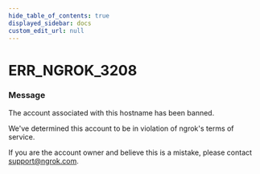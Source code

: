 ```yaml
---
hide_table_of_contents: true
displayed_sidebar: docs
custom_edit_url: null
---
```



# ERR_NGROK_3208

### Message
The account associated with this hostname has been banned.

We've determined this account to be in violation of ngrok's terms of service.

If you are the account owner and believe this is a mistake, please contact support@ngrok.com.


<ErrorDetails error='err_ngrok_3208' />
